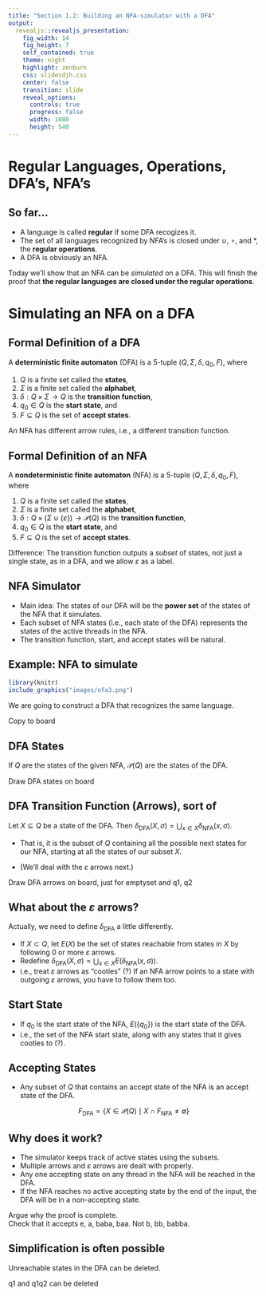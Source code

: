 ```yaml
---
title: "Section 1.2: Building an NFA-simulator with a DFA"
output: 
  revealjs::revealjs_presentation:
    fig_width: 14 
    fig_height: 7
    self_contained: true
    theme: night
    highlight: zenburn
    css: slidesdjh.css
    center: false
    transition: slide
    reveal_options:
      controls: true
      progress: false
      width: 1080
      height: 540
---
```


# Regular Languages, Operations, DFA's, NFA's

## So far...

- A language is called **regular** if some DFA recogizes it.
- The set of all languages recognized by NFA's is closed under $\cup$, $\circ$, and $*$, the **regular operations**.
- A DFA is obviously an NFA.

Today we'll show that an NFA can be *simulated* on a DFA. This will finish the proof that **the regular languages are closed under the regular operations**.

# Simulating an NFA on a DFA

## Formal Definition of a DFA

A **deterministic finite automaton** (DFA) is a 5-tuple $(Q, \Sigma, \delta, q_0, F)$, where

1. $Q$ is a finite set called the **states**,
2. $\Sigma$ is a finite set called the **alphabet**,
3. $\delta: Q \times \Sigma \longrightarrow Q$ is the **transition function**,
4. $q_0 \in Q$ is the **start state**, and
5. $F \subseteq Q$ is the set of **accept states**.

An NFA has different arrow rules, i.e., a different transition function.

## Formal Definition of an NFA

A **nondeterministic finite automaton** (NFA) is a 5-tuple $(Q, \Sigma, \delta, q_0, F)$, where

1. $Q$ is a finite set called the **states**,
2. $\Sigma$ is a finite set called the **alphabet**,
3. $\delta: Q \times (\Sigma \cup \{\varepsilon\}) \longrightarrow \mathcal{P}(Q)$ is the **transition function**,
4. $q_0 \in Q$ is the **start state**, and
5. $F \subseteq Q$ is the set of **accept states**.

Difference: The transition function outputs a *subset* of states, not just a single state, as in a DFA, and we allow $\varepsilon$ as a label.

## NFA Simulator

- Main idea: The states of our DFA will be the **power set** of the states of the NFA that it simulates.
- Each subset of NFA states (i.e., each state of the DFA) represents the states of the active threads in the NFA.
- The transition function, start, and accept states will be natural.

## Example: NFA to simulate

```r
library(knitr)
include_graphics("images/nfa3.png")
```

We are going to construct a DFA that recognizes the same language.

<div class="notes">
Copy to board <br>
</div>

## DFA States

If $Q$ are the states of the given NFA, $\mathcal{P}(Q)$ are the states of the DFA.

<div class="notes">
Draw DFA states on board
</div>

## DFA Transition Function (Arrows), sort of

Let $X \subseteq Q$ be a state of the DFA. Then $\delta_\text{DFA}(X,\sigma) = \displaystyle{\bigcup_{x \in X} \delta_\text{NFA}(x,\sigma)}$. 

- That is, it is the subset of $Q$ containing all the possible next states for our NFA, starting at all the states of our subset $X$.

- (We'll deal with the $\varepsilon$ arrows next.)

<div class="notes">
Draw DFA arrows on board, just for emptyset and q1, q2
</div>

## What about the $\varepsilon$ arrows?

Actually, we need to define $\delta_\text{DFA}$ a little differently.

- If $X \subset Q$, let $E(X)$ be the set of states reachable from states in $X$ by following 0 or more $\varepsilon$ arrows.
- Redefine  $\delta_\text{DFA}(X, \sigma) = \displaystyle{\bigcup_{x \in X} E(\delta_\text{NFA}(x, \sigma))}$. 
- i.e., treat $\varepsilon$ arrows as "cooties" (?) If an NFA arrow points to a state with outgoing $\varepsilon$ arrows, you have to follow them too.

## Start State

- If $q_0$ is the start state of the NFA, $E(\{q_0\})$ is the start state of the DFA.
- i.e., the set of the NFA start state, along with any states that it gives cooties to (?).

## Accepting States

- Any subset of $Q$ that contains an accept state of the NFA is an accept state of the DFA.

$$
F_\text{DFA} = \{ X \in \mathcal{P}(Q) \mid X \cap F_\text{NFA} \neq \emptyset \}
$$

## Why does it work?

- The simulator keeps track of active states using the subsets.
- Multiple arrows and $\varepsilon$ arrows are dealt with properly.
- Any one accepting state on any thread in the NFA will be reached in the DFA.
- If the NFA reaches no active accepting state by the end of the input, the DFA will be in a non-accepting state.

<div class="notes">
Argue why the proof is complete. <br>
Check that it accepts e, a, baba, baa. Not b, bb, babba.
</div>

## Simplification is often possible

Unreachable states in the DFA can be deleted.

<div class="notes">
q1 and q1q2 can be deleted
</div>



